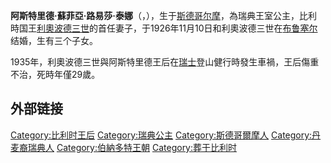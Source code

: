 {{Infobox royalty|consort=yes
| name            = 阿斯特里德<br/>Astrid
| title           = 比利時王后<br />瑞典公主 
| image           = Crown princess Astrid 1926.jpg
| image_size = 250px
| caption         = 1926年
| succession      = 比利時王后
| reign           = 1934年2月17日－1935年8月29日
| father          = [[卡爾王子_(西約特蘭公爵)|瑞典的卡爾王子]]
| mother          = [[丹麥的英格堡公主|丹麥的英格堡]]
| spouse          = {{marriage|[[利奧波德三世_(比利時)|利奧波德三世]]|1926}}
| issue           = [[約瑟芬·夏洛特公主_(比利時)|盧森堡大公夫人約瑟芬·夏洛特]]<br>[[博杜安_(比利时国王)|博杜安]]<br>[[阿尔贝二世_(比利时)|阿尔贝二世]]
| royal house     = [[贝尔纳多特王朝|贝尔纳多特王朝]]
| dynasty         = 
| full name       = 阿斯特里德·蘇菲亞·路易莎·泰娜<br/>Astrid Sofia Lovisa Thyra
| birth_date   = {{birth date|df=yes|1905|11|17}}
| birth_place  = {{flagicon image|Swedish civil ensign (1844–1905).svg}} [[瑞典-挪威|瑞典]][[斯德哥尔摩|斯德哥尔摩]][[世袭王子宮|世袭王子宮]]
| death_date   = {{Death date and age|df=yes|1935|8|29|1905|11|17}}
| death_place  = {{SWI}}[[施維茨|施維茨]]
| burial_date = 1935年9月3日
| burial_place = {{BEL}}[[拉肯聖母教堂|拉肯聖母教堂]]
| religion = [[罗马天主教|罗马天主教]]
| Imperial_palace  =
|}}

'''阿斯特里德·蘇菲亞·路易莎·泰娜'''（{{lang-en|'''Astrid Sofia Lovisa Thyra'''}}，{{bd|1905年|11月17日|1935年|8月29日|catIdx=A}}），生于[[斯德哥尔摩|斯德哥尔摩]]，為瑞典王室公主，比利時国王[[利奧波德三世_(比利時)|利奧波德三世]]的首任妻子，于1926年11月10日和利奧波德三世在[[布鲁塞尔|布鲁塞尔]]结婚，生有三个子女。

1935年，利奧波德三世與阿斯特里德王后在[[瑞士|瑞士]]登山健行時發生車禍，王后傷重不治，死時年僅29歲。

==外部链接==
{{Commonscat|Astrid of Sweden}}

{{Authority control}}
{{DEFAULTSORT: Astrid}}
[[Category:比利时王后|Category:比利时王后]]
[[Category:瑞典公主|Category:瑞典公主]]
[[Category:斯德哥爾摩人|Category:斯德哥爾摩人]]
[[Category:丹麦裔瑞典人|Category:丹麦裔瑞典人]]
[[Category:伯納多特王朝|Category:伯納多特王朝]]
[[Category:葬于比利时|Category:葬于比利时]]